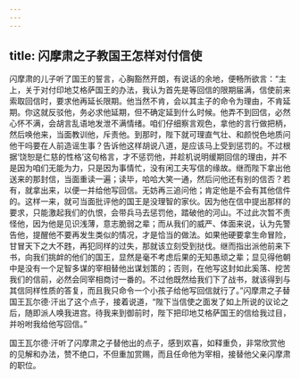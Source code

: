 ```yaml
---
---
---
```

title: 闪摩肃之子教国王怎样对付信使
---




闪摩肃的儿子听了国王的誓言，心胸豁然开朗，有说话的余地，便畅所欲言：“主上，关于对付印地艾格萨国王的办法，我认为首先是等回信的限期届满，信使前来索取回信时，要求他再延长限期。他当然不肯，会以其主子的命令为理由，不肯延期。你这就反驳他，务必求他延期，但不确定延到什么时候。他弄不到回信，必然心怀不满，会胡言乱语地发泄不满情绪。咱们仔细察言观色，拿他的言行做把柄，然后唤他来，当面教训他，斥责他。到那时，陛下就可理直气壮、和颜悦色地质问他干吗要在人前造谣生事？告诉他这样胡说八道，是应该马上受到惩罚的。不过根据‘饶恕是仁慈的性格’这句格言，才不惩罚他，并趁机说明缓期回信的理由，并不是因为咱们无能为力，只是因为事情忙，没有闲工夫写信的缘故。继而陛下拿出他送来的那封信，当面重读一遍；读毕，哈哈大笑一通，然后问他还有别的信否？若有，就拿出来，以便一并给他写回信。无妨再三追问他；肯定他是不会有其他信件的。这样一来，就可当面批评他的国王是没理智的家伙。因为他在信中提出那样的要求，只能激起我们的仇恨，会带兵马去惩罚他，踏破他的河山。不过此次暂不责怪他，因为他是见识浅薄，意志脆弱之辈；而从我们的威严、体面来说，认为先警告他，提醒他不要再发生类似的情况，才是恰当的做法。如果他硬要拿生命冒险，甘冒天下之大不韪，再犯同样的过失，那就该立刻受到挞伐。继而指出派他前来下书，向我们挑衅的他们的国王，显然是毫不考虑后果的无知愚顽之辈；显见得他朝中是没有一个足智多谋的宰相替他出谋划策的；否则，在他写这封如此奚落、挖苦我们的信前，必然会同宰相商讨一番的。不过他既然给我们下了战书，就该得到与其信同样性质的答复，而且我只命令一个小孩子给他写回信就行了。”闪摩肃之子替国王瓦尔德·汗出了这个点子，接着说道，“陛下当信使之面发了如上所说的议论之后，随即派人唤我进宫。待我来到御前时，陛下把印地艾格萨国王的信给我过目，并吩咐我给他写回信。”

国王瓦尔德·汗听了闪摩肃之子替他出的点子，感到欢喜，如释重负，非常欣赏他的见解和办法，赞不绝口，不但重加赏赐，而且任命他为宰相，接替他父亲闪摩肃的职位。